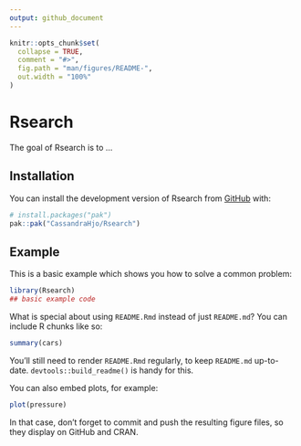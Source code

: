 ```yaml
---
output: github_document
---
```


<!-- README.md is generated from README.Rmd. Please edit that file -->

```r
knitr::opts_chunk$set(
  collapse = TRUE,
  comment = "#>",
  fig.path = "man/figures/README-",
  out.width = "100%"
)
```

# Rsearch

<!-- badges: start -->
<!-- badges: end -->

The goal of Rsearch is to ...

## Installation

You can install the development version of Rsearch from [GitHub](https://github.com/) with:

``` r
# install.packages("pak")
pak::pak("CassandraHjo/Rsearch")
```

## Example

This is a basic example which shows you how to solve a common problem:

```r
library(Rsearch)
## basic example code
```

What is special about using `README.Rmd` instead of just `README.md`? You can include R chunks like so:

```r
summary(cars)
```

You'll still need to render `README.Rmd` regularly, to keep `README.md` up-to-date. `devtools::build_readme()` is handy for this.

You can also embed plots, for example:

```r
plot(pressure)
```

In that case, don't forget to commit and push the resulting figure files, so they display on GitHub and CRAN.
